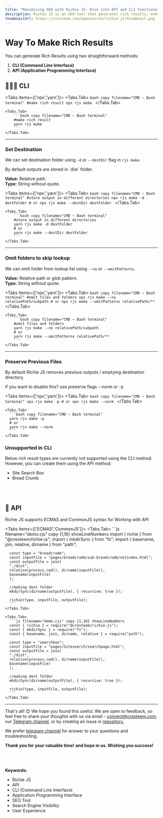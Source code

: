 ---
title: "Maximizing SEO with Richie JS: Dive into API and CLI Functionality"
description: Richie JS is an SEO tool that generates rich results, enhancing search engine visibility and user experience. Learn how to configure Richie JS, enable intellisense support, and use it with CLI or API to improve your website's SEO.
thumbnailUrl: https://cresteem.com/opensource/richie-js/thumbnail.png
---

# Way To Make Rich Results
You can generate Rich Results using two straightforward methods:

1. **CLI (Command Line Interface)**
2. **API (Application Programming Interface)**

## 👨🏻‍💻 CLI

<Tabs items={['npx','yarn']}>
    <Tabs.Tab>
       ```bash copy filename="CMD ~ Bash terminal"
        #make rich result
        npx rjs make
        ```
    </Tabs.Tab>

    <Tabs.Tab>
        ```bash copy filename="CMD ~ Bash terminal"
        #make rich result
        yarn rjs make
        ```
    </Tabs.Tab>
</Tabs>

---

### Set Destination
We can set destination folder using `-d` or `--destDir` flag in `rjs make`.

<Callout type='default'>
  By default outputs are stored in `dist` folder.
</Callout>

**Value:** Relative path. <br/>
**Type:** String without quote.

<Tabs items={['npx','yarn']}>
    <Tabs.Tab>
        ```bash copy filename="CMD ~ Bash terminal"
        #store output in different directories
        npx rjs make -d destFolder
        # or
        npx rjs make --destDir destFolder
        ```
    </Tabs.Tab>

    <Tabs.Tab>
        ```bash copy filename="CMD ~ Bash terminal"
        #store output in different directories
        yarn rjs make -d destFolder
        # or
        yarn rjs make --destDir destFolder
        ```
    </Tabs.Tab>
</Tabs>

---

### Omit folders to skip lookup
We can omit folder from lookup list using `--no` or `--omitPatterns`.

**Value:** Relative path or glob pattern. <br/>
**Type:** String without quote.

<Tabs items={['npx','yarn']}>
    <Tabs.Tab>
       ```bash copy filename="CMD ~ Bash terminal"
        #omit files and folders
        npx rjs make --no relativePath/subpath
        # or
        npx rjs make --omitPatterns relativePath/**
        ```
    </Tabs.Tab>

    <Tabs.Tab>
        ```bash copy filename="CMD ~ Bash terminal"
        #omit files and folders
        yarn rjs make --no relativePath/subpath
        # or
        yarn rjs make --omitPatterns relativePath/**
        ```
    </Tabs.Tab>
</Tabs>

---

### Preserve Previous Files
<Callout type='warning'>
By default Richie JS removes previous outputs / emptying destination directory.
</Callout>

If you want to disable this?  use preserve flags --norm or -p

<Tabs items={['npx','yarn']}>
    <Tabs.Tab>
      ```bash copy filename="CMD ~ Bash terminal"
      npx rjs make -p
      # or
      npx rjs make --norm
      ```
    </Tabs.Tab>

    <Tabs.Tab>
      ```bash copy filename="CMD ~ Bash terminal"
      yarn rjs make -p
      # or
      yarn rjs make --norm
      ```
    </Tabs.Tab>
</Tabs>

### Unsupported in CLI
Below rich result types are currently not supported using the CLI method. However, you can create them using the API method:
- Site Search Box
- Bread Crumb

<br/>
<br/>

## 🤖 API

Richie JS supports ECMAS and CommonJS syntax for Working with API

<Tabs items={['ECMAS','CommonJS']}>
    <Tabs.Tab>
      ```js filename="demo.cjs" copy {1,16} showLineNumbers
      import { richie } from "@cresteem/richie-js";
      import { mkdirSync } from "fs";
      import { basename, join, relative, dirname } from "path";

      const type = "breadcrumb";
      const inputFile = "pages/breadcrumb/sub-breadcrumb/notindex.html";
      const outputFile = join(
      "./dist",
      relative(process.cwd(), dirname(inputFile)),
      basename(inputFile)
      );

      //making dest folder
      mkdirSync(dirname(outputFile), { recursive: true });

      richie(type, inputFile, outputFile);
      ```
    </Tabs.Tab>

    <Tabs.Tab>
      ```js filename="demo.cjs" copy {1,16} showLineNumbers
      const { richie } = require("@cresteem/richie-js");
      const { mkdirSync } = require("fs");
      const { basename, join, dirname, relative } = require("path");

      const type = "searchbox";
      const inputFile = "pages/Sitesearch/searchpage.html";
      const outputFile = join(
      "./dist",
      relative(process.cwd(), dirname(inputFile)),
      basename(inputFile)
      );

      //making dest folder
      mkdirSync(dirname(outputFile), { recursive: true });

      richie(type, inputFile, outputFile);
      ```
    </Tabs.Tab>

</Tabs>

---

That's all! 😊 We hope you found this useful. We are open to feedback, so feel free to share your thoughts with us via email - [connect@cresteem.com](mailto:connect@cresteem.com), our [Telegram channel](https://t.me/cresteem/1), or by creating an issue in [repository.](https://github.com/cresteem/Richie-JS/issues)

We prefer [telegram channel](https://t.me/cresteem/1) for answer to your questions and troubleshooting. 

**Thank you for your valuable time! and hope in us. Wishing you success!**


<br/>
<br/>
<br/>
<strong>Keywords:</strong>
<ul className={style.keywords}>
    <li>Richie JS</li>
    <li>API</li>
    <li>CLI (Command Line Interface)</li>
    <li>Application Programming Interface</li>
    <li>SEO Tool</li>
    <li>Search Engine Visibility</li>
    <li>User Experience</li>
</ul>

